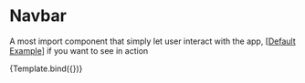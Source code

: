 


<Meta title="Components/Navbar" />

# Navbar

A most import component that simply let user interact with the app, [[Default Example](/docs/components-navbar-example--default)] if you want to see in action


<Story name="Introduction" args={{}}>
  {Template.bind({})}
</Story>
